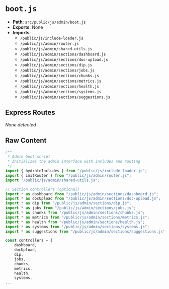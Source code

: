# `boot.js`

- **Path**: `src/public/js/admin/boot.js`
- **Exports**: None
- **Imports**:
  - `/public/js/include-loader.js`
  - `/public/js/admin/router.js`
  - `/public/js/admin/shared-utils.js`
  - `/public/js/admin/sections/dashboard.js`
  - `/public/js/admin/sections/doc-upload.js`
  - `/public/js/admin/sections/dip.js`
  - `/public/js/admin/sections/jobs.js`
  - `/public/js/admin/sections/chunks.js`
  - `/public/js/admin/sections/metrics.js`
  - `/public/js/admin/sections/health.js`
  - `/public/js/admin/sections/systems.js`
  - `/public/js/admin/sections/suggestions.js`

## Express Routes
_None detected_

## Raw Content

```js
/**
 * Admin boot script
 * Initializes the admin interface with includes and routing
 */
import { hydrateIncludes } from "/public/js/include-loader.js";
import { initRouter } from "/public/js/admin/router.js";
import "/public/js/admin/shared-utils.js";

// Section controllers (optional)
import * as dashboard from "/public/js/admin/sections/dashboard.js";
import * as docUpload from "/public/js/admin/sections/doc-upload.js";
import * as dip from "/public/js/admin/sections/dip.js";
import * as jobs from "/public/js/admin/sections/jobs.js";
import * as chunks from "/public/js/admin/sections/chunks.js";
import * as metrics from "/public/js/admin/sections/metrics.js";
import * as health from "/public/js/admin/sections/health.js";
import * as systems from "/public/js/admin/sections/systems.js";
import * as suggestions from "/public/js/admin/sections/suggestions.js";

const controllers = { 
    dashboard,
    docUpload,
    dip, 
    jobs, 
    chunks, 
    metrics, 
    health, 
    systems,
...
```
